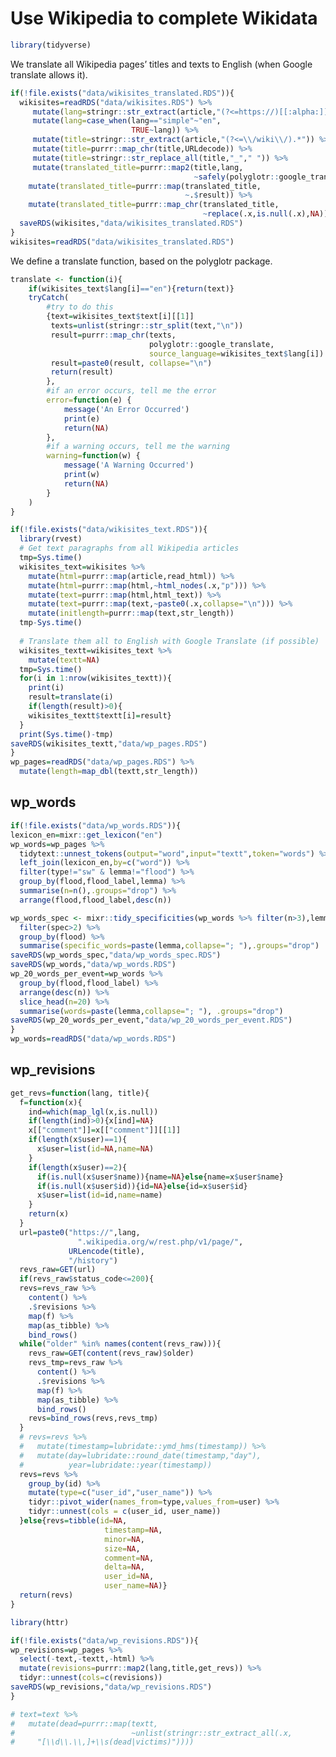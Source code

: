 # Use Wikipedia to complete Wikidata

```r
library(tidyverse)
```

We translate all Wikipedia pages' titles and texts to English (when Google translate allows it).

```r
if(!file.exists("data/wikisites_translated.RDS")){
  wikisites=readRDS("data/wikisites.RDS") %>% 
     mutate(lang=stringr::str_extract(article,"(?<=https://)[[:alpha:]]*(?=\\.)"))%>%
     mutate(lang=case_when(lang=="simple"~"en",
                           TRUE~lang)) %>% 
     mutate(title=stringr::str_extract(article,"(?<=\\/wiki\\/).*")) %>% 
     mutate(title=purrr::map_chr(title,URLdecode)) %>% 
     mutate(title=stringr::str_replace_all(title,"_"," ")) %>% 
     mutate(translated_title=purrr::map2(title,lang,
                                         ~safely(polyglotr::google_translate)(.x,,source_language=.y,target_language="en"))) %>% 
    mutate(translated_title=purrr::map(translated_title,
                                       ~.$result)) %>%
    mutate(translated_title=purrr::map_chr(translated_title,
                                           ~replace(.x,is.null(.x),NA)))
  saveRDS(wikisites,"data/wikisites_translated.RDS")
}
wikisites=readRDS("data/wikisites_translated.RDS")
```

We define a translate function, based on the polyglotr package.

```r
translate <- function(i){
    if(wikisites_text$lang[i]=="en"){return(text)}
    tryCatch(
        #try to do this
        {text=wikisites_text$text[i][[1]]
         texts=unlist(stringr::str_split(text,"\n"))
         result=purrr::map_chr(texts,
                               polyglotr::google_translate,
                               source_language=wikisites_text$lang[i])
         result=paste0(result, collapse="\n")
         return(result)
        },
        #if an error occurs, tell me the error
        error=function(e) {
            message('An Error Occurred')
            print(e)
            return(NA)
        },
        #if a warning occurs, tell me the warning
        warning=function(w) {
            message('A Warning Occurred')
            print(w)
            return(NA)
        }
    )
}
```

```r
if(!file.exists("data/wikisites_text.RDS")){
  library(rvest)
  # Get text paragraphs from all Wikipedia articles
  tmp=Sys.time()
  wikisites_text=wikisites %>%
    mutate(html=purrr::map(article,read_html)) %>% 
    mutate(html=purrr::map(html,~html_nodes(.x,"p"))) %>%
    mutate(text=purrr::map(html,html_text)) %>% 
    mutate(text=purrr::map(text,~paste0(.x,collapse="\n"))) %>% 
    mutate(initlength=purrr::map(text,str_length))
  tmp-Sys.time()
  
  # Translate them all to English with Google Translate (if possible)
  wikisites_textt=wikisites_text %>% 
    mutate(textt=NA)
  tmp=Sys.time()
  for(i in 1:nrow(wikisites_textt)){
    print(i)
    result=translate(i)
    if(length(result)>0){
    wikisites_textt$textt[i]=result}
  }  
  print(Sys.time()-tmp) 
saveRDS(wikisites_textt,"data/wp_pages.RDS")
}
wp_pages=readRDS("data/wp_pages.RDS") %>% 
  mutate(length=map_dbl(textt,str_length))
```

## wp_words

```r
if(!file.exists("data/wp_words.RDS")){
lexicon_en=mixr::get_lexicon("en")
wp_words=wp_pages %>%
  tidytext::unnest_tokens(output="word",input="textt",token="words") %>%
  left_join(lexicon_en,by=c("word")) %>%
  filter(type!="sw" & lemma!="flood") %>%
  group_by(flood,flood_label,lemma) %>%
  summarise(n=n(),.groups="drop") %>%
  arrange(flood,flood_label,desc(n)) 

wp_words_spec <- mixr::tidy_specificities(wp_words %>% filter(n>3),lemma, flood) %>% 
  filter(spec>2) %>% 
  group_by(flood) %>% 
  summarise(specific_words=paste(lemma,collapse="; "),.groups="drop")
saveRDS(wp_words_spec,"data/wp_words_spec.RDS")
saveRDS(wp_words,"data/wp_words.RDS")
wp_20_words_per_event=wp_words %>% 
  group_by(flood,flood_label) %>% 
  arrange(desc(n)) %>% 
  slice_head(n=20) %>% 
  summarise(words=paste(lemma,collapse="; "), .groups="drop")
saveRDS(wp_20_words_per_event,"data/wp_20_words_per_event.RDS")
}
wp_words=readRDS("data/wp_words.RDS")
```

## wp_revisions

```r
get_revs=function(lang, title){
  f=function(x){
    ind=which(map_lgl(x,is.null))
    if(length(ind)>0){x[ind]=NA}
    x[["comment"]]=x[["comment"]][[1]]
    if(length(x$user)==1){
      x$user=list(id=NA,name=NA)
    }
    if(length(x$user)==2){
      if(is.null(x$user$name)){name=NA}else{name=x$user$name}
      if(is.null(x$user$id)){id=NA}else{id=x$user$id}
      x$user=list(id=id,name=name)
    }
    return(x)
  }
  url=paste0("https://",lang,
               ".wikipedia.org/w/rest.php/v1/page/",
             URLencode(title),
             "/history")
  revs_raw=GET(url)
  if(revs_raw$status_code<=200){
  revs=revs_raw %>%
    content() %>%
    .$revisions %>% 
    map(f) %>% 
    map(as_tibble) %>%
    bind_rows()
  while("older" %in% names(content(revs_raw))){
    revs_raw=GET(content(revs_raw)$older)
    revs_tmp=revs_raw %>%
      content() %>%
      .$revisions %>%
      map(f) %>% 
      map(as_tibble) %>%
      bind_rows()
    revs=bind_rows(revs,revs_tmp)
  }
  # revs=revs %>% 
  #   mutate(timestamp=lubridate::ymd_hms(timestamp)) %>% 
  #   mutate(day=lubridate::round_date(timestamp,"day"),
  #          year=lubridate::year(timestamp))
  revs=revs %>% 
    group_by(id) %>% 
    mutate(type=c("user_id","user_name")) %>% 
    tidyr::pivot_wider(names_from=type,values_from=user) %>% 
    tidyr::unnest(cols = c(user_id, user_name))
  }else{revs=tibble(id=NA,
                     timestamp=NA,
                     minor=NA,
                     size=NA,
                     comment=NA,
                     delta=NA,
                     user_id=NA,
                     user_name=NA)}
  return(revs)
}

```

```r
library(httr)

if(!file.exists("data/wp_revisions.RDS")){
wp_revisions=wp_pages %>% 
  select(-text,-textt,-html) %>% 
  mutate(revisions=purrr::map2(lang,title,get_revs)) %>% 
  tidyr::unnest(cols=c(revisions))
saveRDS(wp_revisions,"data/wp_revisions.RDS")
}
```

```r
# text=text %>% 
#   mutate(dead=purrr::map(textt,
#                          ~unlist(stringr::str_extract_all(.x,
#     "[\\d\\.\\,]+\\s(dead|victims)"))))
```
